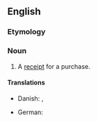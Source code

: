 ==English==

===Etymology===
{{compound|en|sales|slip}}

===Noun===
{{en-noun}}

# A [[receipt]] for a purchase.

====Translations====
{{trans-top|receipt for a purchase}}
* Danish: {{t|da|bon|c}}, {{t|da|kassebon|c}}
{{trans-mid}}
* German: {{t+|de|Kassenzettel|m}}
{{trans-bottom}}